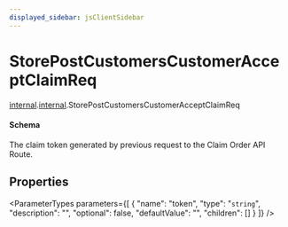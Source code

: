 ```yaml
---
displayed_sidebar: jsClientSidebar
---
```



# StorePostCustomersCustomerAcceptClaimReq

[internal](../../admin_discounts/modules/admin_discounts.internal.mdx).[internal](../modules/admin_discounts.internal.internal.mdx).StorePostCustomersCustomerAcceptClaimReq

#### Schema

The claim token generated by previous request to the Claim Order API Route.

## Properties

<ParameterTypes parameters={[
  {
    "name": "token",
    "type": "`string`",
    "description": "",
    "optional": false,
    "defaultValue": "",
    "children": []
  }
]} />

